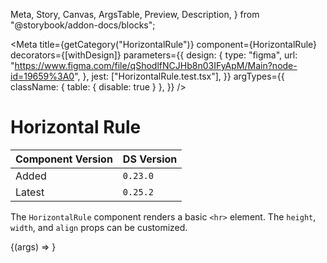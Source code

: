   Meta,
  Story,
  Canvas,
  ArgsTable,
  Preview,
  Description,
} from "@storybook/addon-docs/blocks";


<Meta
  title={getCategory("HorizontalRule")}
  component={HorizontalRule}
  decorators={[withDesign]}
  parameters={{
    design: {
      type: "figma",
      url:
        "https://www.figma.com/file/qShodlfNCJHb8n03IFyApM/Main?node-id=19659%3A0",
    },
    jest: ["HorizontalRule.test.tsx"],
  }}
  argTypes={{
    className: { table: { disable: true } },
  }}
/>

# Horizontal Rule

| Component Version | DS Version |
| ----------------- | ---------- |
| Added             | `0.23.0`   |
| Latest            | `0.25.2`   |

<Description of={HorizontalRule} />

The `HorizontalRule` component renders a basic `<hr>` element. The `height`,
`width`, and `align` props can be customized.

<Preview withToolbar>
  <Story name="HorizontalRule">{(args) => <HorizontalRule {...args} />}</Story>
</Preview>

<ArgsTable story="HorizontalRule" />
